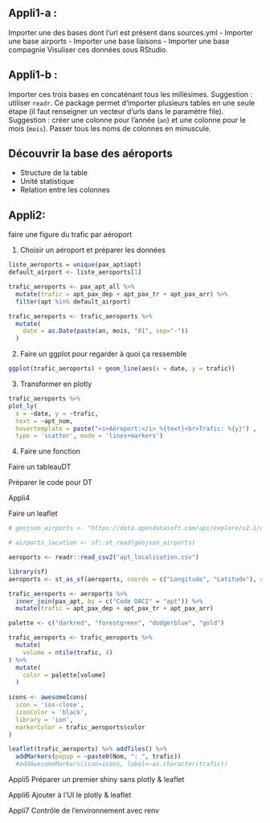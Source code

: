 
## Appli1-a :
Importer une des bases dont l'url est présent dans sources.yml
- Importer une base airports
- Importer une base liaisons
- Importer une base compagnie
Visuliser ces données sous RStudio.

## Appli1-b : 
Importer ces trois bases en concaténant tous les millésimes.
Suggestion : utiliser `readr`. Ce package permet d'importer plusieurs tables en une seule étape (il faut renseigner un vecteur d'urls dans le paramètre file).
Suggestion : créer une colonne pour l'année (`an`) et une colonne pour le mois (`mois`).
Passer tous les noms de colonnes en minuscule.

## Découvrir la base des aéroports
- Structure de la table
- Unité statistique
- Relation entre les colonnes

## Appli2:
faire une figure du trafic par aéroport

1. Choisir un aéroport et préparer les données

```r
liste_aeroports = unique(pax_apt$apt)
default_airport <- liste_aeroports[1]
```

```r
trafic_aeroports <- pax_apt_all %>%
  mutate(trafic = apt_pax_dep + apt_pax_tr + apt_pax_arr) %>%
  filter(apt %in% default_airport)
```

```r
trafic_aeroports <- trafic_aeroports %>%
  mutate(
    date = as.Date(paste(an, mois, "01", sep="-"))
  )
```

2. Faire un ggplot pour regarder à quoi ça ressemble

```r
ggplot(trafic_aeroports) + geom_line(aes(x = date, y = trafic))
```

3. Transformer en plotly

```r
trafic_aeroports %>%
plot_ly(
  x = ~date, y = ~trafic,
  text = ~apt_nom,
  hovertemplate = paste("<i>Aéroport:</i> %{text}<br>Trafic: %{y}") ,
  type = 'scatter', mode = 'lines+markers')
```

4. Faire une fonction

Faire un tableauDT

Préparer le code pour DT

Appli4

Faire un leaflet

```r

# geojson_airports <- "https://data.opendatasoft.com/api/explore/v2.1/catalog/datasets/osm-world-airports@babel/exports/geojson?lang=fr&timezone=Europe%2FBerlin"
```

```r
# airports_location <- sf::st_read(geojson_airports)
```

```r
aeroports <- readr::read_csv2("apt_localisation.csv")

library(sf)
aeroports <- st_as_sf(aeroports, coords = c("Longitude", "Latitude"), crs = 4326)

trafic_aeroports <- aeroports %>%
  inner_join(pax_apt, by = c("Code OACI" = "apt")) %>%
  mutate(trafic = apt_pax_dep + apt_pax_tr + apt_pax_arr)
```

```r
palette <- c("darkred", "forestgreen", "dodgerblue", "gold")
```

```r
trafic_aeroports <- trafic_aeroports %>%
  mutate(
    volume = ntile(trafic, 4)
) %>%
  mutate(
    color = palette[volume]
  )
  
icons <- awesomeIcons(
  icon = 'ios-close',
  iconColor = 'black',
  library = 'ion',
  markerColor = trafic_aeroports$color
)

leaflet(trafic_aeroports) %>% addTiles() %>%
  addMarkers(popup = ~paste0(Nom, ": ", trafic))
  #addAwesomeMarkers(icon=icons, label=~as.character(trafic))
```


Appli5
Préparer un premier shiny sans plotly & leaflet

Appli6
Ajouter à l'UI le plotly & leaflet

Appli7
Contrôle de l'environnement avec renv